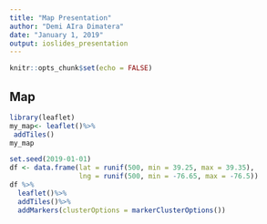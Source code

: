 ---
title: "Map Presentation"
author: "Demi AIra Dimatera"
date: "January 1, 2019"
output: ioslides_presentation
---


```{r setup, include=FALSE}
knitr::opts_chunk$set(echo = FALSE)
```                     
                      
## Map
```{r}
library(leaflet)
my_map<- leaflet()%>%
 addTiles()
my_map

set.seed(2019-01-01)
df <- data.frame(lat = runif(500, min = 39.25, max = 39.35),
                 lng = runif(500, min = -76.65, max = -76.5))
df %>%
  leaflet()%>%
  addTiles()%>%
  addMarkers(clusterOptions = markerClusterOptions())
```
